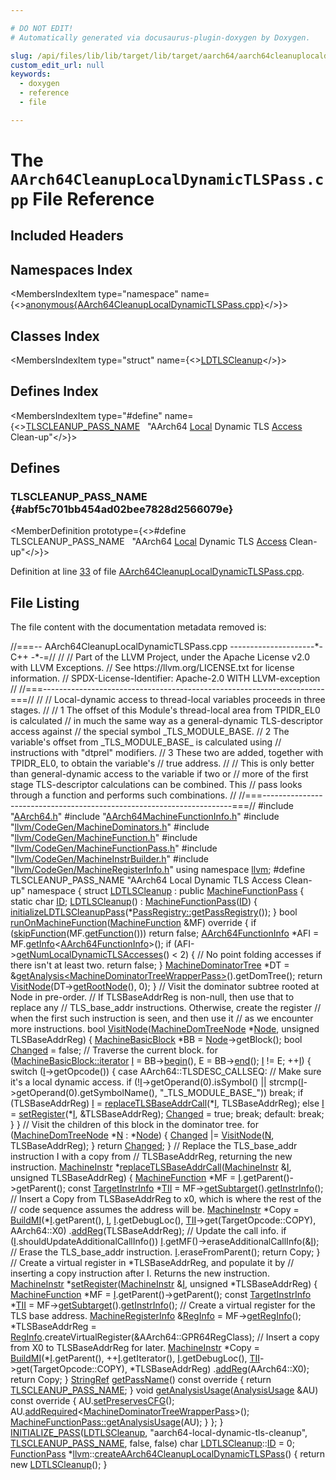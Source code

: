 ```yaml
---

# DO NOT EDIT!
# Automatically generated via docusaurus-plugin-doxygen by Doxygen.

slug: /api/files/lib/lib/target/lib/target/aarch64/aarch64cleanuplocaldynamictlspass-cpp
custom_edit_url: null
keywords:
  - doxygen
  - reference
  - file

---
```





# The `AArch64CleanupLocalDynamicTLSPass.cpp` File Reference

<DoxygenPage pluginConfig={pluginConfig}>



## Included Headers

<IncludesList>
<IncludesListItem
  filePath="AArch64.h"
  permalink="/docs/api/files/lib/lib/target/lib/target/aarch64/aarch64-h"
  isLocal="true" />
<IncludesListItem
  filePath="AArch64MachineFunctionInfo.h"
  permalink="/docs/api/files/lib/lib/target/lib/target/aarch64/aarch64machinefunctioninfo-h"
  isLocal="true" />
<IncludesListItem
  filePath="llvm/CodeGen/MachineDominators.h"
  permalink="/docs/api/files/include/include/llvm/include/llvm/codegen/machinedominators-h"
  isLocal="true" />
<IncludesListItem
  filePath="llvm/CodeGen/MachineFunction.h"
  permalink="/docs/api/files/include/include/llvm/include/llvm/codegen/machinefunction-h"
  isLocal="true" />
<IncludesListItem
  filePath="llvm/CodeGen/MachineFunctionPass.h"
  permalink="/docs/api/files/include/include/llvm/include/llvm/codegen/machinefunctionpass-h"
  isLocal="true" />
<IncludesListItem
  filePath="llvm/CodeGen/MachineInstrBuilder.h"
  permalink="/docs/api/files/include/include/llvm/include/llvm/codegen/machineinstrbuilder-h"
  isLocal="true" />
<IncludesListItem
  filePath="llvm/CodeGen/MachineRegisterInfo.h"
  permalink="/docs/api/files/include/include/llvm/include/llvm/codegen/machineregisterinfo-h"
  isLocal="true" />
</IncludesList>

## Namespaces Index

<MembersIndex>

<MembersIndexItem
  type="namespace"
  name={<><a href="/docs/api/namespaces/anonymous-aarch64cleanuplocaldynamictlspass-cpp-">anonymous&#123;AArch64CleanupLocalDynamicTLSPass.cpp&#125;</a></>}>
</MembersIndexItem>

</MembersIndex>

## Classes Index

<MembersIndex>

<MembersIndexItem
  type="struct"
  name={<><a href="/docs/api/structs/anonymous-namespace-aarch64cleanuplocaldynamictlspass-cpp-/ldtlscleanup">LDTLSCleanup</a></>}>
</MembersIndexItem>

</MembersIndex>

## Defines Index

<MembersIndex>

<MembersIndexItem
  type="#define"
  name={<><a href="#abf5c701bb454ad02bee7828d2566079e">TLSCLEANUP&#95;PASS&#95;NAME</a>&nbsp;&nbsp;&nbsp;&quot;AArch64 <a href="/docs/api/files/include/include/llvm/include/llvm/codegen/globalmergefunctions-h/#a54f7429fa5826ff9909619b76d2bf319a509820290d57f333403f490dde7316f4">Local</a> Dynamic TLS <a href="/docs/api/files/lib/lib/target/lib/target/directx/dxilresourceaccess-cpp/#adb4fa2b9065093d32736f78ea43a8c8a">Access</a> Clean-up&quot;</>}>
</MembersIndexItem>

</MembersIndex>


<SectionDefinition>

## Defines

### TLSCLEANUP&#95;PASS&#95;NAME {#abf5c701bb454ad02bee7828d2566079e}

<MemberDefinition
  prototype={<>#define TLSCLEANUP&#95;PASS&#95;NAME&nbsp;&nbsp;&nbsp;&quot;AArch64 <a href="/docs/api/files/include/include/llvm/include/llvm/codegen/globalmergefunctions-h/#a54f7429fa5826ff9909619b76d2bf319a509820290d57f333403f490dde7316f4">Local</a> Dynamic TLS <a href="/docs/api/files/lib/lib/target/lib/target/directx/dxilresourceaccess-cpp/#adb4fa2b9065093d32736f78ea43a8c8a">Access</a> Clean-up&quot;</>}>

Definition at line <a href="#l00033">33</a> of file <a href="/docs/api/files/lib/lib/target/lib/target/aarch64/aarch64cleanuplocaldynamictlspass-cpp">AArch64CleanupLocalDynamicTLSPass.cpp</a>.
</MemberDefinition>

</SectionDefinition>

## File Listing

The file content with the documentation metadata removed is:

<ProgramListing>

<Link id="l00001" /><CodeLine lineNumber="1"><Highlight kind="comment">//===-- AArch64CleanupLocalDynamicTLSPass.cpp ---------------------&#42;- C++ -&#42;-=//</Highlight><Highlight kind="normal"></Highlight></CodeLine>
<Link id="l00002" /><CodeLine lineNumber="2"><Highlight kind="normal"></Highlight><Highlight kind="comment">//</Highlight><Highlight kind="normal"></Highlight></CodeLine>
<Link id="l00003" /><CodeLine lineNumber="3"><Highlight kind="normal"></Highlight><Highlight kind="comment">// Part of the LLVM Project, under the Apache License v2.0 with LLVM Exceptions.</Highlight><Highlight kind="normal"></Highlight></CodeLine>
<Link id="l00004" /><CodeLine lineNumber="4"><Highlight kind="normal"></Highlight><Highlight kind="comment">// See https://llvm.org/LICENSE.txt for license information.</Highlight><Highlight kind="normal"></Highlight></CodeLine>
<Link id="l00005" /><CodeLine lineNumber="5"><Highlight kind="normal"></Highlight><Highlight kind="comment">// SPDX-License-Identifier: Apache-2.0 WITH LLVM-exception</Highlight><Highlight kind="normal"></Highlight></CodeLine>
<Link id="l00006" /><CodeLine lineNumber="6"><Highlight kind="normal"></Highlight><Highlight kind="comment">//</Highlight><Highlight kind="normal"></Highlight></CodeLine>
<Link id="l00007" /><CodeLine lineNumber="7"><Highlight kind="normal"></Highlight><Highlight kind="comment">//===----------------------------------------------------------------------===//</Highlight><Highlight kind="normal"></Highlight></CodeLine>
<Link id="l00008" /><CodeLine lineNumber="8"><Highlight kind="normal"></Highlight><Highlight kind="comment">//</Highlight><Highlight kind="normal"></Highlight></CodeLine>
<Link id="l00009" /><CodeLine lineNumber="9"><Highlight kind="normal"></Highlight><Highlight kind="comment">// Local-dynamic access to thread-local variables proceeds in three stages.</Highlight><Highlight kind="normal"></Highlight></CodeLine>
<Link id="l00010" /><CodeLine lineNumber="10"><Highlight kind="normal"></Highlight><Highlight kind="comment">//</Highlight><Highlight kind="normal"></Highlight></CodeLine>
<Link id="l00011" /><CodeLine lineNumber="11"><Highlight kind="normal"></Highlight><Highlight kind="comment">// 1 The offset of this Module&#39;s thread-local area from TPIDR&#95;EL0 is calculated</Highlight><Highlight kind="normal"></Highlight></CodeLine>
<Link id="l00012" /><CodeLine lineNumber="12"><Highlight kind="normal"></Highlight><Highlight kind="comment">//    in much the same way as a general-dynamic TLS-descriptor access against</Highlight><Highlight kind="normal"></Highlight></CodeLine>
<Link id="l00013" /><CodeLine lineNumber="13"><Highlight kind="normal"></Highlight><Highlight kind="comment">//    the special symbol &#95;TLS&#95;MODULE&#95;BASE.</Highlight><Highlight kind="normal"></Highlight></CodeLine>
<Link id="l00014" /><CodeLine lineNumber="14"><Highlight kind="normal"></Highlight><Highlight kind="comment">// 2 The variable&#39;s offset from &#95;TLS&#95;MODULE&#95;BASE&#95; is calculated using</Highlight><Highlight kind="normal"></Highlight></CodeLine>
<Link id="l00015" /><CodeLine lineNumber="15"><Highlight kind="normal"></Highlight><Highlight kind="comment">//    instructions with &quot;dtprel&quot; modifiers.</Highlight><Highlight kind="normal"></Highlight></CodeLine>
<Link id="l00016" /><CodeLine lineNumber="16"><Highlight kind="normal"></Highlight><Highlight kind="comment">// 3 These two are added, together with TPIDR&#95;EL0, to obtain the variable&#39;s</Highlight><Highlight kind="normal"></Highlight></CodeLine>
<Link id="l00017" /><CodeLine lineNumber="17"><Highlight kind="normal"></Highlight><Highlight kind="comment">//    true address.</Highlight><Highlight kind="normal"></Highlight></CodeLine>
<Link id="l00018" /><CodeLine lineNumber="18"><Highlight kind="normal"></Highlight><Highlight kind="comment">//</Highlight><Highlight kind="normal"></Highlight></CodeLine>
<Link id="l00019" /><CodeLine lineNumber="19"><Highlight kind="normal"></Highlight><Highlight kind="comment">// This is only better than general-dynamic access to the variable if two or</Highlight><Highlight kind="normal"></Highlight></CodeLine>
<Link id="l00020" /><CodeLine lineNumber="20"><Highlight kind="normal"></Highlight><Highlight kind="comment">// more of the first stage TLS-descriptor calculations can be combined. This</Highlight><Highlight kind="normal"></Highlight></CodeLine>
<Link id="l00021" /><CodeLine lineNumber="21"><Highlight kind="normal"></Highlight><Highlight kind="comment">// pass looks through a function and performs such combinations.</Highlight><Highlight kind="normal"></Highlight></CodeLine>
<Link id="l00022" /><CodeLine lineNumber="22"><Highlight kind="normal"></Highlight><Highlight kind="comment">//</Highlight><Highlight kind="normal"></Highlight></CodeLine>
<Link id="l00023" /><CodeLine lineNumber="23"><Highlight kind="normal"></Highlight><Highlight kind="comment">//===----------------------------------------------------------------------===//</Highlight><Highlight kind="normal"></Highlight></CodeLine>
<Link id="l00024" /><CodeLine lineNumber="24"><Highlight kind="normal"></Highlight><Highlight kind="preprocessor">#include &quot;<a href="/docs/api/files/lib/lib/target/lib/target/aarch64/aarch64-h">AArch64.h</a>&quot;</Highlight><Highlight kind="normal"></Highlight></CodeLine>
<Link id="l00025" /><CodeLine lineNumber="25"><Highlight kind="normal"></Highlight><Highlight kind="preprocessor">#include &quot;<a href="/docs/api/files/lib/lib/target/lib/target/aarch64/aarch64machinefunctioninfo-h">AArch64MachineFunctionInfo.h</a>&quot;</Highlight><Highlight kind="normal"></Highlight></CodeLine>
<Link id="l00026" /><CodeLine lineNumber="26"><Highlight kind="normal"></Highlight><Highlight kind="preprocessor">#include &quot;<a href="/docs/api/files/include/include/llvm/include/llvm/codegen/machinedominators-h">llvm/CodeGen/MachineDominators.h</a>&quot;</Highlight><Highlight kind="normal"></Highlight></CodeLine>
<Link id="l00027" /><CodeLine lineNumber="27"><Highlight kind="normal"></Highlight><Highlight kind="preprocessor">#include &quot;<a href="/docs/api/files/include/include/llvm/include/llvm/codegen/machinefunction-h">llvm/CodeGen/MachineFunction.h</a>&quot;</Highlight><Highlight kind="normal"></Highlight></CodeLine>
<Link id="l00028" /><CodeLine lineNumber="28"><Highlight kind="normal"></Highlight><Highlight kind="preprocessor">#include &quot;<a href="/docs/api/files/include/include/llvm/include/llvm/codegen/machinefunctionpass-h">llvm/CodeGen/MachineFunctionPass.h</a>&quot;</Highlight><Highlight kind="normal"></Highlight></CodeLine>
<Link id="l00029" /><CodeLine lineNumber="29"><Highlight kind="normal"></Highlight><Highlight kind="preprocessor">#include &quot;<a href="/docs/api/files/include/include/llvm/include/llvm/codegen/machineinstrbuilder-h">llvm/CodeGen/MachineInstrBuilder.h</a>&quot;</Highlight><Highlight kind="normal"></Highlight></CodeLine>
<Link id="l00030" /><CodeLine lineNumber="30"><Highlight kind="normal"></Highlight><Highlight kind="preprocessor">#include &quot;<a href="/docs/api/files/include/include/llvm/include/llvm/codegen/machineregisterinfo-h">llvm/CodeGen/MachineRegisterInfo.h</a>&quot;</Highlight><Highlight kind="normal"></Highlight></CodeLine>
<Link id="l00031" /><CodeLine lineNumber="31"><Highlight kind="normal"></Highlight><Highlight kind="keyword">using namespace </Highlight><Highlight kind="normal"><a href="/docs/api/namespaces/llvm">llvm</a>;</Highlight></CodeLine>
<Link id="l00032" /><CodeLine lineNumber="32"><Highlight kind="normal"></Highlight></CodeLine>
<Link id="l00033" /><CodeLine lineNumber="33" lineLink="#abf5c701bb454ad02bee7828d2566079e"><Highlight kind="normal"></Highlight><Highlight kind="preprocessor">#define TLSCLEANUP&#95;PASS&#95;NAME &quot;AArch64 Local Dynamic TLS Access Clean-up&quot;</Highlight><Highlight kind="normal"></Highlight></CodeLine>
<Link id="l00034" /><CodeLine lineNumber="34"><Highlight kind="normal"></Highlight></CodeLine>
<Link id="l00035" /><CodeLine lineNumber="35" lineLink="/docs/api/namespaces/anonymous-aarch64cleanuplocaldynamictlspass-cpp-"><Highlight kind="normal"></Highlight><Highlight kind="keyword">namespace </Highlight><Highlight kind="normal">&#123;</Highlight></CodeLine>
<Link id="l00036" /><CodeLine lineNumber="36" lineLink="/docs/api/structs/anonymous-namespace-aarch64cleanuplocaldynamictlspass-cpp-/ldtlscleanup"><Highlight kind="normal"></Highlight><Highlight kind="keyword">struct </Highlight><Highlight kind="normal"><a href="/docs/api/structs/anonymous-namespace-aarch64cleanuplocaldynamictlspass-cpp-/ldtlscleanup/#a17344fd5260d73805496ae43b221db29">LDTLSCleanup</a> : </Highlight><Highlight kind="keyword">public</Highlight><Highlight kind="normal"> <a href="/docs/api/classes/llvm/machinefunctionpass/#a29c81d2386f4a727c6d33413807530c8">MachineFunctionPass</a> &#123;</Highlight></CodeLine>
<Link id="l00037" /><CodeLine lineNumber="37" lineLink="/docs/api/structs/anonymous-namespace-aarch64cleanuplocaldynamictlspass-cpp-/ldtlscleanup/#af955e6226ead1928b0d0b7c9ea376a76"><Highlight kind="normal">  </Highlight><Highlight kind="keyword">static</Highlight><Highlight kind="normal"> </Highlight><Highlight kind="keywordtype">char</Highlight><Highlight kind="normal"> <a href="/docs/api/structs/anonymous-namespace-aarch64cleanuplocaldynamictlspass-cpp-/ldtlscleanup/#af955e6226ead1928b0d0b7c9ea376a76">ID</a>;</Highlight></CodeLine>
<Link id="l00038" /><CodeLine lineNumber="38" lineLink="/docs/api/structs/anonymous-namespace-aarch64cleanuplocaldynamictlspass-cpp-/ldtlscleanup/#a17344fd5260d73805496ae43b221db29"><Highlight kind="normal">  <a href="/docs/api/structs/anonymous-namespace-aarch64cleanuplocaldynamictlspass-cpp-/ldtlscleanup/#a17344fd5260d73805496ae43b221db29">LDTLSCleanup</a>() : <a href="/docs/api/classes/llvm/machinefunctionpass/#a29c81d2386f4a727c6d33413807530c8">MachineFunctionPass</a>(<a href="/docs/api/structs/anonymous-namespace-aarch64cleanuplocaldynamictlspass-cpp-/ldtlscleanup/#af955e6226ead1928b0d0b7c9ea376a76">ID</a>) &#123;</Highlight></CodeLine>
<Link id="l00039" /><CodeLine lineNumber="39"><Highlight kind="normal">    <a href="/docs/api/namespaces/llvm/#a05b594b58a0bc7a400c45b32ab11d1bf">initializeLDTLSCleanupPass</a>(&#42;<a href="/docs/api/classes/llvm/passregistry/#a05a729900b76c89e808c6c3094921b2f">PassRegistry::getPassRegistry</a>());</Highlight></CodeLine>
<Link id="l00040" /><CodeLine lineNumber="40"><Highlight kind="normal">  &#125;</Highlight></CodeLine>
<Link id="l00041" /><CodeLine lineNumber="41"><Highlight kind="normal"></Highlight></CodeLine>
<Link id="l00042" /><CodeLine lineNumber="42" lineLink="/docs/api/structs/anonymous-namespace-aarch64cleanuplocaldynamictlspass-cpp-/ldtlscleanup/#ab7fe307733ec8e501f180b78fe879980"><Highlight kind="normal">  </Highlight><Highlight kind="keywordtype">bool</Highlight><Highlight kind="normal"> <a href="/docs/api/structs/anonymous-namespace-aarch64cleanuplocaldynamictlspass-cpp-/ldtlscleanup/#ab7fe307733ec8e501f180b78fe879980">runOnMachineFunction</a>(<a href="/docs/api/classes/llvm/machinefunction">MachineFunction</a> &amp;MF)</Highlight><Highlight kind="keyword"> override </Highlight><Highlight kind="normal">&#123;</Highlight></CodeLine>
<Link id="l00043" /><CodeLine lineNumber="43"><Highlight kind="normal">    </Highlight><Highlight kind="keywordflow">if</Highlight><Highlight kind="normal"> (<a href="/docs/api/classes/llvm/functionpass/#af9f5f511d75e16f09a5520cb9444cfa8">skipFunction</a>(MF.<a href="/docs/api/classes/llvm/machinefunction/#a977ddce262de45c645be23d951066351">getFunction</a>()))</Highlight></CodeLine>
<Link id="l00044" /><CodeLine lineNumber="44"><Highlight kind="normal">      </Highlight><Highlight kind="keywordflow">return</Highlight><Highlight kind="normal"> </Highlight><Highlight kind="keyword">false</Highlight><Highlight kind="normal">;</Highlight></CodeLine>
<Link id="l00045" /><CodeLine lineNumber="45"><Highlight kind="normal"></Highlight></CodeLine>
<Link id="l00046" /><CodeLine lineNumber="46"><Highlight kind="normal">    <a href="/docs/api/classes/llvm/aarch64functioninfo">AArch64FunctionInfo</a> &#42;AFI = MF.<a href="/docs/api/classes/llvm/machinefunction/#ab7feae1932b436c8630e247166ec42b7">getInfo</a>&lt;<a href="/docs/api/classes/llvm/aarch64functioninfo">AArch64FunctionInfo</a>&gt;();</Highlight></CodeLine>
<Link id="l00047" /><CodeLine lineNumber="47"><Highlight kind="normal">    </Highlight><Highlight kind="keywordflow">if</Highlight><Highlight kind="normal"> (AFI-&gt;<a href="/docs/api/classes/llvm/aarch64functioninfo/#ab8613af92f6f5d07720aa5c10c7ecbed">getNumLocalDynamicTLSAccesses</a>() &lt; 2) &#123;</Highlight></CodeLine>
<Link id="l00048" /><CodeLine lineNumber="48"><Highlight kind="normal">      </Highlight><Highlight kind="comment">// No point folding accesses if there isn&#39;t at least two.</Highlight><Highlight kind="normal"></Highlight></CodeLine>
<Link id="l00049" /><CodeLine lineNumber="49"><Highlight kind="normal">      </Highlight><Highlight kind="keywordflow">return</Highlight><Highlight kind="normal"> </Highlight><Highlight kind="keyword">false</Highlight><Highlight kind="normal">;</Highlight></CodeLine>
<Link id="l00050" /><CodeLine lineNumber="50"><Highlight kind="normal">    &#125;</Highlight></CodeLine>
<Link id="l00051" /><CodeLine lineNumber="51"><Highlight kind="normal"></Highlight></CodeLine>
<Link id="l00052" /><CodeLine lineNumber="52"><Highlight kind="normal">    <a href="/docs/api/classes/llvm/machinedominatortree">MachineDominatorTree</a> &#42;DT =</Highlight></CodeLine>
<Link id="l00053" /><CodeLine lineNumber="53"><Highlight kind="normal">        &amp;<a href="/docs/api/classes/llvm/pass/#a4863e5e463fb79955269fbf7fbf52b80">getAnalysis&lt;MachineDominatorTreeWrapperPass&gt;</a>().getDomTree();</Highlight></CodeLine>
<Link id="l00054" /><CodeLine lineNumber="54"><Highlight kind="normal">    </Highlight><Highlight kind="keywordflow">return</Highlight><Highlight kind="normal"> <a href="/docs/api/structs/anonymous-namespace-aarch64cleanuplocaldynamictlspass-cpp-/ldtlscleanup/#a047e1c70e1f34092b00f1c8b2d969778">VisitNode</a>(DT-&gt;<a href="/docs/api/classes/llvm/dominatortreebase/#a1dfeebf79b630b7c859bdbfd58a09c03">getRootNode</a>(), 0);</Highlight></CodeLine>
<Link id="l00055" /><CodeLine lineNumber="55"><Highlight kind="normal">  &#125;</Highlight></CodeLine>
<Link id="l00056" /><CodeLine lineNumber="56"><Highlight kind="normal"></Highlight></CodeLine>
<Link id="l00057" /><CodeLine lineNumber="57"><Highlight kind="normal">  </Highlight><Highlight kind="comment">// Visit the dominator subtree rooted at Node in pre-order.</Highlight><Highlight kind="normal"></Highlight></CodeLine>
<Link id="l00058" /><CodeLine lineNumber="58"><Highlight kind="normal">  </Highlight><Highlight kind="comment">// If TLSBaseAddrReg is non-null, then use that to replace any</Highlight><Highlight kind="normal"></Highlight></CodeLine>
<Link id="l00059" /><CodeLine lineNumber="59"><Highlight kind="normal">  </Highlight><Highlight kind="comment">// TLS&#95;base&#95;addr instructions. Otherwise, create the register</Highlight><Highlight kind="normal"></Highlight></CodeLine>
<Link id="l00060" /><CodeLine lineNumber="60"><Highlight kind="normal">  </Highlight><Highlight kind="comment">// when the first such instruction is seen, and then use it</Highlight><Highlight kind="normal"></Highlight></CodeLine>
<Link id="l00061" /><CodeLine lineNumber="61"><Highlight kind="normal">  </Highlight><Highlight kind="comment">// as we encounter more instructions.</Highlight><Highlight kind="normal"></Highlight></CodeLine>
<Link id="l00062" /><CodeLine lineNumber="62" lineLink="/docs/api/structs/anonymous-namespace-aarch64cleanuplocaldynamictlspass-cpp-/ldtlscleanup/#a047e1c70e1f34092b00f1c8b2d969778"><Highlight kind="normal">  </Highlight><Highlight kind="keywordtype">bool</Highlight><Highlight kind="normal"> <a href="/docs/api/structs/anonymous-namespace-aarch64cleanuplocaldynamictlspass-cpp-/ldtlscleanup/#a047e1c70e1f34092b00f1c8b2d969778">VisitNode</a>(<a href="/docs/api/namespaces/llvm/#a94b65b831ad8756f7d3a029a1e599f75">MachineDomTreeNode</a> &#42;<a href="/docs/api/classes/node">Node</a>, </Highlight><Highlight kind="keywordtype">unsigned</Highlight><Highlight kind="normal"> TLSBaseAddrReg) &#123;</Highlight></CodeLine>
<Link id="l00063" /><CodeLine lineNumber="63"><Highlight kind="normal">    <a href="/docs/api/classes/llvm/machinebasicblock">MachineBasicBlock</a> &#42;BB = <a href="/docs/api/classes/node">Node</a>-&gt;getBlock();</Highlight></CodeLine>
<Link id="l00064" /><CodeLine lineNumber="64"><Highlight kind="normal">    </Highlight><Highlight kind="keywordtype">bool</Highlight><Highlight kind="normal"> <a href="/docs/api/groups/arcopt/#gaa57b1a4e6a1c79233913139635169cf1">Changed</a> = </Highlight><Highlight kind="keyword">false</Highlight><Highlight kind="normal">;</Highlight></CodeLine>
<Link id="l00065" /><CodeLine lineNumber="65"><Highlight kind="normal"></Highlight></CodeLine>
<Link id="l00066" /><CodeLine lineNumber="66"><Highlight kind="normal">    </Highlight><Highlight kind="comment">// Traverse the current block.</Highlight><Highlight kind="normal"></Highlight></CodeLine>
<Link id="l00067" /><CodeLine lineNumber="67"><Highlight kind="normal">    </Highlight><Highlight kind="keywordflow">for</Highlight><Highlight kind="normal"> (<a href="/docs/api/classes/llvm/machinebasicblock/#ae34c996b58df9b9ce6695a0c8b70c533">MachineBasicBlock::iterator</a> <a href="/docs/api/files/lib/lib/support/md5-cpp/#ac0eafdc9ee161b71e7af98af736952fd">I</a> = BB-&gt;<a href="/docs/api/classes/llvm/machinebasicblock/#ab2d91e7bec944efcbc39d8e30644f111">begin</a>(), E = BB-&gt;<a href="/docs/api/classes/llvm/machinebasicblock/#acbc921830578e2741be6549db716c0ce">end</a>(); <a href="/docs/api/files/lib/lib/support/md5-cpp/#ac0eafdc9ee161b71e7af98af736952fd">I</a> != E;</Highlight></CodeLine>
<Link id="l00068" /><CodeLine lineNumber="68"><Highlight kind="normal">         ++<a href="/docs/api/files/lib/lib/support/md5-cpp/#ac0eafdc9ee161b71e7af98af736952fd">I</a>) &#123;</Highlight></CodeLine>
<Link id="l00069" /><CodeLine lineNumber="69"><Highlight kind="normal">      </Highlight><Highlight kind="keywordflow">switch</Highlight><Highlight kind="normal"> (<a href="/docs/api/files/lib/lib/support/md5-cpp/#ac0eafdc9ee161b71e7af98af736952fd">I</a>-&gt;getOpcode()) &#123;</Highlight></CodeLine>
<Link id="l00070" /><CodeLine lineNumber="70"><Highlight kind="normal">      </Highlight><Highlight kind="keywordflow">case</Highlight><Highlight kind="normal"> AArch64::TLSDESC&#95;CALLSEQ:</Highlight></CodeLine>
<Link id="l00071" /><CodeLine lineNumber="71"><Highlight kind="normal">        </Highlight><Highlight kind="comment">// Make sure it&#39;s a local dynamic access.</Highlight><Highlight kind="normal"></Highlight></CodeLine>
<Link id="l00072" /><CodeLine lineNumber="72"><Highlight kind="normal">        </Highlight><Highlight kind="keywordflow">if</Highlight><Highlight kind="normal"> (!<a href="/docs/api/files/lib/lib/support/md5-cpp/#ac0eafdc9ee161b71e7af98af736952fd">I</a>-&gt;getOperand(0).isSymbol() ||</Highlight></CodeLine>
<Link id="l00073" /><CodeLine lineNumber="73"><Highlight kind="normal">            strcmp(<a href="/docs/api/files/lib/lib/support/md5-cpp/#ac0eafdc9ee161b71e7af98af736952fd">I</a>-&gt;getOperand(0).getSymbolName(), </Highlight><Highlight kind="stringliteral">&quot;&#95;TLS&#95;MODULE&#95;BASE&#95;&quot;</Highlight><Highlight kind="normal">))</Highlight></CodeLine>
<Link id="l00074" /><CodeLine lineNumber="74"><Highlight kind="normal">          </Highlight><Highlight kind="keywordflow">break</Highlight><Highlight kind="normal">;</Highlight></CodeLine>
<Link id="l00075" /><CodeLine lineNumber="75"><Highlight kind="normal"></Highlight></CodeLine>
<Link id="l00076" /><CodeLine lineNumber="76"><Highlight kind="normal">        </Highlight><Highlight kind="keywordflow">if</Highlight><Highlight kind="normal"> (TLSBaseAddrReg)</Highlight></CodeLine>
<Link id="l00077" /><CodeLine lineNumber="77"><Highlight kind="normal">          <a href="/docs/api/files/lib/lib/support/md5-cpp/#ac0eafdc9ee161b71e7af98af736952fd">I</a> = <a href="/docs/api/structs/anonymous-namespace-aarch64cleanuplocaldynamictlspass-cpp-/ldtlscleanup/#aa83e2f2005213b888f0f3aa096ad086e">replaceTLSBaseAddrCall</a>(&#42;<a href="/docs/api/files/lib/lib/support/md5-cpp/#ac0eafdc9ee161b71e7af98af736952fd">I</a>, TLSBaseAddrReg);</Highlight></CodeLine>
<Link id="l00078" /><CodeLine lineNumber="78"><Highlight kind="normal">        </Highlight><Highlight kind="keywordflow">else</Highlight><Highlight kind="normal"></Highlight></CodeLine>
<Link id="l00079" /><CodeLine lineNumber="79"><Highlight kind="normal">          <a href="/docs/api/files/lib/lib/support/md5-cpp/#ac0eafdc9ee161b71e7af98af736952fd">I</a> = <a href="/docs/api/structs/anonymous-namespace-aarch64cleanuplocaldynamictlspass-cpp-/ldtlscleanup/#ae3b597ed71cdeef406aed84ce2e04f52">setRegister</a>(&#42;<a href="/docs/api/files/lib/lib/support/md5-cpp/#ac0eafdc9ee161b71e7af98af736952fd">I</a>, &amp;TLSBaseAddrReg);</Highlight></CodeLine>
<Link id="l00080" /><CodeLine lineNumber="80"><Highlight kind="normal">        <a href="/docs/api/groups/arcopt/#gaa57b1a4e6a1c79233913139635169cf1">Changed</a> = </Highlight><Highlight kind="keyword">true</Highlight><Highlight kind="normal">;</Highlight></CodeLine>
<Link id="l00081" /><CodeLine lineNumber="81"><Highlight kind="normal">        </Highlight><Highlight kind="keywordflow">break</Highlight><Highlight kind="normal">;</Highlight></CodeLine>
<Link id="l00082" /><CodeLine lineNumber="82"><Highlight kind="normal">      </Highlight><Highlight kind="keywordflow">default</Highlight><Highlight kind="normal">:</Highlight></CodeLine>
<Link id="l00083" /><CodeLine lineNumber="83"><Highlight kind="normal">        </Highlight><Highlight kind="keywordflow">break</Highlight><Highlight kind="normal">;</Highlight></CodeLine>
<Link id="l00084" /><CodeLine lineNumber="84"><Highlight kind="normal">      &#125;</Highlight></CodeLine>
<Link id="l00085" /><CodeLine lineNumber="85"><Highlight kind="normal">    &#125;</Highlight></CodeLine>
<Link id="l00086" /><CodeLine lineNumber="86"><Highlight kind="normal"></Highlight></CodeLine>
<Link id="l00087" /><CodeLine lineNumber="87"><Highlight kind="normal">    </Highlight><Highlight kind="comment">// Visit the children of this block in the dominator tree.</Highlight><Highlight kind="normal"></Highlight></CodeLine>
<Link id="l00088" /><CodeLine lineNumber="88"><Highlight kind="normal">    </Highlight><Highlight kind="keywordflow">for</Highlight><Highlight kind="normal"> (<a href="/docs/api/namespaces/llvm/#a94b65b831ad8756f7d3a029a1e599f75">MachineDomTreeNode</a> &#42;<a href="/docs/api/files/lib/lib/support/regcomp-c/#a0240ac851181b84ac374872dc5434ee4">N</a> : &#42;<a href="/docs/api/classes/node">Node</a>) &#123;</Highlight></CodeLine>
<Link id="l00089" /><CodeLine lineNumber="89"><Highlight kind="normal">      <a href="/docs/api/groups/arcopt/#gaa57b1a4e6a1c79233913139635169cf1">Changed</a> |= <a href="/docs/api/structs/anonymous-namespace-aarch64cleanuplocaldynamictlspass-cpp-/ldtlscleanup/#a047e1c70e1f34092b00f1c8b2d969778">VisitNode</a>(<a href="/docs/api/files/lib/lib/support/regcomp-c/#a0240ac851181b84ac374872dc5434ee4">N</a>, TLSBaseAddrReg);</Highlight></CodeLine>
<Link id="l00090" /><CodeLine lineNumber="90"><Highlight kind="normal">    &#125;</Highlight></CodeLine>
<Link id="l00091" /><CodeLine lineNumber="91"><Highlight kind="normal"></Highlight></CodeLine>
<Link id="l00092" /><CodeLine lineNumber="92"><Highlight kind="normal">    </Highlight><Highlight kind="keywordflow">return</Highlight><Highlight kind="normal"> <a href="/docs/api/groups/arcopt/#gaa57b1a4e6a1c79233913139635169cf1">Changed</a>;</Highlight></CodeLine>
<Link id="l00093" /><CodeLine lineNumber="93"><Highlight kind="normal">  &#125;</Highlight></CodeLine>
<Link id="l00094" /><CodeLine lineNumber="94"><Highlight kind="normal"></Highlight></CodeLine>
<Link id="l00095" /><CodeLine lineNumber="95"><Highlight kind="normal">  </Highlight><Highlight kind="comment">// Replace the TLS&#95;base&#95;addr instruction I with a copy from</Highlight><Highlight kind="normal"></Highlight></CodeLine>
<Link id="l00096" /><CodeLine lineNumber="96"><Highlight kind="normal">  </Highlight><Highlight kind="comment">// TLSBaseAddrReg, returning the new instruction.</Highlight><Highlight kind="normal"></Highlight></CodeLine>
<Link id="l00097" /><CodeLine lineNumber="97" lineLink="/docs/api/structs/anonymous-namespace-aarch64cleanuplocaldynamictlspass-cpp-/ldtlscleanup/#aa83e2f2005213b888f0f3aa096ad086e"><Highlight kind="normal">  <a href="/docs/api/classes/llvm/machineinstr">MachineInstr</a> &#42;<a href="/docs/api/structs/anonymous-namespace-aarch64cleanuplocaldynamictlspass-cpp-/ldtlscleanup/#aa83e2f2005213b888f0f3aa096ad086e">replaceTLSBaseAddrCall</a>(<a href="/docs/api/classes/llvm/machineinstr">MachineInstr</a> &amp;<a href="/docs/api/files/lib/lib/support/md5-cpp/#ac0eafdc9ee161b71e7af98af736952fd">I</a>,</Highlight></CodeLine>
<Link id="l00098" /><CodeLine lineNumber="98"><Highlight kind="normal">                                       </Highlight><Highlight kind="keywordtype">unsigned</Highlight><Highlight kind="normal"> TLSBaseAddrReg) &#123;</Highlight></CodeLine>
<Link id="l00099" /><CodeLine lineNumber="99"><Highlight kind="normal">    <a href="/docs/api/classes/llvm/machinefunction">MachineFunction</a> &#42;MF = <a href="/docs/api/files/lib/lib/support/md5-cpp/#ac0eafdc9ee161b71e7af98af736952fd">I</a>.getParent()-&gt;getParent();</Highlight></CodeLine>
<Link id="l00100" /><CodeLine lineNumber="100"><Highlight kind="normal">    </Highlight><Highlight kind="keyword">const</Highlight><Highlight kind="normal"> <a href="/docs/api/classes/llvm/targetinstrinfo">TargetInstrInfo</a> &#42;<a href="/docs/api/files/lib/lib/target/lib/target/hexagon/hexagoncopytocombine-cpp/#a1d40004718218dbdf06b496766299101">TII</a> = MF-&gt;<a href="/docs/api/classes/llvm/machinefunction/#a3825368aca2bc1550d173660df4da6a6">getSubtarget</a>().<a href="/docs/api/classes/llvm/targetsubtargetinfo/#acd858ed72f11db9444617740c3622608">getInstrInfo</a>();</Highlight></CodeLine>
<Link id="l00101" /><CodeLine lineNumber="101"><Highlight kind="normal"></Highlight></CodeLine>
<Link id="l00102" /><CodeLine lineNumber="102"><Highlight kind="normal">    </Highlight><Highlight kind="comment">// Insert a Copy from TLSBaseAddrReg to x0, which is where the rest of the</Highlight><Highlight kind="normal"></Highlight></CodeLine>
<Link id="l00103" /><CodeLine lineNumber="103"><Highlight kind="normal">    </Highlight><Highlight kind="comment">// code sequence assumes the address will be.</Highlight><Highlight kind="normal"></Highlight></CodeLine>
<Link id="l00104" /><CodeLine lineNumber="104"><Highlight kind="normal">    <a href="/docs/api/classes/llvm/machineinstr">MachineInstr</a> &#42;Copy = <a href="/docs/api/namespaces/llvm/#a17e04afcf0c5efeb0eb6a9a45287b5e4">BuildMI</a>(&#42;<a href="/docs/api/files/lib/lib/support/md5-cpp/#ac0eafdc9ee161b71e7af98af736952fd">I</a>.getParent(), <a href="/docs/api/files/lib/lib/support/md5-cpp/#ac0eafdc9ee161b71e7af98af736952fd">I</a>, <a href="/docs/api/files/lib/lib/support/md5-cpp/#ac0eafdc9ee161b71e7af98af736952fd">I</a>.getDebugLoc(),</Highlight></CodeLine>
<Link id="l00105" /><CodeLine lineNumber="105"><Highlight kind="normal">                                 <a href="/docs/api/files/lib/lib/target/lib/target/hexagon/hexagoncopytocombine-cpp/#a1d40004718218dbdf06b496766299101">TII</a>-&gt;get(TargetOpcode::COPY), AArch64::X0)</Highlight></CodeLine>
<Link id="l00106" /><CodeLine lineNumber="106"><Highlight kind="normal">                             .<a href="/docs/api/classes/llvm/machineinstrbuilder/#a927857fc69e4b4f0cde307f86f180df5">addReg</a>(TLSBaseAddrReg);</Highlight></CodeLine>
<Link id="l00107" /><CodeLine lineNumber="107"><Highlight kind="normal"></Highlight></CodeLine>
<Link id="l00108" /><CodeLine lineNumber="108"><Highlight kind="normal">    </Highlight><Highlight kind="comment">// Update the call info.</Highlight><Highlight kind="normal"></Highlight></CodeLine>
<Link id="l00109" /><CodeLine lineNumber="109"><Highlight kind="normal">    </Highlight><Highlight kind="keywordflow">if</Highlight><Highlight kind="normal"> (<a href="/docs/api/files/lib/lib/support/md5-cpp/#ac0eafdc9ee161b71e7af98af736952fd">I</a>.shouldUpdateAdditionalCallInfo())</Highlight></CodeLine>
<Link id="l00110" /><CodeLine lineNumber="110"><Highlight kind="normal">      <a href="/docs/api/files/lib/lib/support/md5-cpp/#ac0eafdc9ee161b71e7af98af736952fd">I</a>.getMF()-&gt;eraseAdditionalCallInfo(&amp;<a href="/docs/api/files/lib/lib/support/md5-cpp/#ac0eafdc9ee161b71e7af98af736952fd">I</a>);</Highlight></CodeLine>
<Link id="l00111" /><CodeLine lineNumber="111"><Highlight kind="normal"></Highlight></CodeLine>
<Link id="l00112" /><CodeLine lineNumber="112"><Highlight kind="normal">    </Highlight><Highlight kind="comment">// Erase the TLS&#95;base&#95;addr instruction.</Highlight><Highlight kind="normal"></Highlight></CodeLine>
<Link id="l00113" /><CodeLine lineNumber="113"><Highlight kind="normal">    <a href="/docs/api/files/lib/lib/support/md5-cpp/#ac0eafdc9ee161b71e7af98af736952fd">I</a>.eraseFromParent();</Highlight></CodeLine>
<Link id="l00114" /><CodeLine lineNumber="114"><Highlight kind="normal"></Highlight></CodeLine>
<Link id="l00115" /><CodeLine lineNumber="115"><Highlight kind="normal">    </Highlight><Highlight kind="keywordflow">return</Highlight><Highlight kind="normal"> Copy;</Highlight></CodeLine>
<Link id="l00116" /><CodeLine lineNumber="116"><Highlight kind="normal">  &#125;</Highlight></CodeLine>
<Link id="l00117" /><CodeLine lineNumber="117"><Highlight kind="normal"></Highlight></CodeLine>
<Link id="l00118" /><CodeLine lineNumber="118"><Highlight kind="normal">  </Highlight><Highlight kind="comment">// Create a virtual register in &#42;TLSBaseAddrReg, and populate it by</Highlight><Highlight kind="normal"></Highlight></CodeLine>
<Link id="l00119" /><CodeLine lineNumber="119"><Highlight kind="normal">  </Highlight><Highlight kind="comment">// inserting a copy instruction after I. Returns the new instruction.</Highlight><Highlight kind="normal"></Highlight></CodeLine>
<Link id="l00120" /><CodeLine lineNumber="120" lineLink="/docs/api/structs/anonymous-namespace-aarch64cleanuplocaldynamictlspass-cpp-/ldtlscleanup/#ae3b597ed71cdeef406aed84ce2e04f52"><Highlight kind="normal">  <a href="/docs/api/classes/llvm/machineinstr">MachineInstr</a> &#42;<a href="/docs/api/structs/anonymous-namespace-aarch64cleanuplocaldynamictlspass-cpp-/ldtlscleanup/#ae3b597ed71cdeef406aed84ce2e04f52">setRegister</a>(<a href="/docs/api/classes/llvm/machineinstr">MachineInstr</a> &amp;<a href="/docs/api/files/lib/lib/support/md5-cpp/#ac0eafdc9ee161b71e7af98af736952fd">I</a>, </Highlight><Highlight kind="keywordtype">unsigned</Highlight><Highlight kind="normal"> &#42;TLSBaseAddrReg) &#123;</Highlight></CodeLine>
<Link id="l00121" /><CodeLine lineNumber="121"><Highlight kind="normal">    <a href="/docs/api/classes/llvm/machinefunction">MachineFunction</a> &#42;MF = <a href="/docs/api/files/lib/lib/support/md5-cpp/#ac0eafdc9ee161b71e7af98af736952fd">I</a>.getParent()-&gt;getParent();</Highlight></CodeLine>
<Link id="l00122" /><CodeLine lineNumber="122"><Highlight kind="normal">    </Highlight><Highlight kind="keyword">const</Highlight><Highlight kind="normal"> <a href="/docs/api/classes/llvm/targetinstrinfo">TargetInstrInfo</a> &#42;<a href="/docs/api/files/lib/lib/target/lib/target/hexagon/hexagoncopytocombine-cpp/#a1d40004718218dbdf06b496766299101">TII</a> = MF-&gt;<a href="/docs/api/classes/llvm/machinefunction/#a3825368aca2bc1550d173660df4da6a6">getSubtarget</a>().<a href="/docs/api/classes/llvm/targetsubtargetinfo/#acd858ed72f11db9444617740c3622608">getInstrInfo</a>();</Highlight></CodeLine>
<Link id="l00123" /><CodeLine lineNumber="123"><Highlight kind="normal"></Highlight></CodeLine>
<Link id="l00124" /><CodeLine lineNumber="124"><Highlight kind="normal">    </Highlight><Highlight kind="comment">// Create a virtual register for the TLS base address.</Highlight><Highlight kind="normal"></Highlight></CodeLine>
<Link id="l00125" /><CodeLine lineNumber="125"><Highlight kind="normal">    <a href="/docs/api/classes/llvm/machineregisterinfo">MachineRegisterInfo</a> &amp;<a href="/docs/api/structs/reginfo">RegInfo</a> = MF-&gt;<a href="/docs/api/classes/llvm/machinefunction/#a810234b6b3d223b7c74a4253fcc5ea5e">getRegInfo</a>();</Highlight></CodeLine>
<Link id="l00126" /><CodeLine lineNumber="126"><Highlight kind="normal">    &#42;TLSBaseAddrReg = <a href="/docs/api/structs/reginfo">RegInfo</a>.createVirtualRegister(&amp;AArch64::GPR64RegClass);</Highlight></CodeLine>
<Link id="l00127" /><CodeLine lineNumber="127"><Highlight kind="normal"></Highlight></CodeLine>
<Link id="l00128" /><CodeLine lineNumber="128"><Highlight kind="normal">    </Highlight><Highlight kind="comment">// Insert a copy from X0 to TLSBaseAddrReg for later.</Highlight><Highlight kind="normal"></Highlight></CodeLine>
<Link id="l00129" /><CodeLine lineNumber="129"><Highlight kind="normal">    <a href="/docs/api/classes/llvm/machineinstr">MachineInstr</a> &#42;Copy =</Highlight></CodeLine>
<Link id="l00130" /><CodeLine lineNumber="130"><Highlight kind="normal">        <a href="/docs/api/namespaces/llvm/#a17e04afcf0c5efeb0eb6a9a45287b5e4">BuildMI</a>(&#42;<a href="/docs/api/files/lib/lib/support/md5-cpp/#ac0eafdc9ee161b71e7af98af736952fd">I</a>.getParent(), ++<a href="/docs/api/files/lib/lib/support/md5-cpp/#ac0eafdc9ee161b71e7af98af736952fd">I</a>.getIterator(), <a href="/docs/api/files/lib/lib/support/md5-cpp/#ac0eafdc9ee161b71e7af98af736952fd">I</a>.getDebugLoc(),</Highlight></CodeLine>
<Link id="l00131" /><CodeLine lineNumber="131"><Highlight kind="normal">                <a href="/docs/api/files/lib/lib/target/lib/target/hexagon/hexagoncopytocombine-cpp/#a1d40004718218dbdf06b496766299101">TII</a>-&gt;get(TargetOpcode::COPY), &#42;TLSBaseAddrReg)</Highlight></CodeLine>
<Link id="l00132" /><CodeLine lineNumber="132"><Highlight kind="normal">            .<a href="/docs/api/classes/llvm/machineinstrbuilder/#a927857fc69e4b4f0cde307f86f180df5">addReg</a>(AArch64::X0);</Highlight></CodeLine>
<Link id="l00133" /><CodeLine lineNumber="133"><Highlight kind="normal"></Highlight></CodeLine>
<Link id="l00134" /><CodeLine lineNumber="134"><Highlight kind="normal">    </Highlight><Highlight kind="keywordflow">return</Highlight><Highlight kind="normal"> Copy;</Highlight></CodeLine>
<Link id="l00135" /><CodeLine lineNumber="135"><Highlight kind="normal">  &#125;</Highlight></CodeLine>
<Link id="l00136" /><CodeLine lineNumber="136"><Highlight kind="normal"></Highlight></CodeLine>
<Link id="l00137" /><CodeLine lineNumber="137" lineLink="/docs/api/structs/anonymous-namespace-aarch64cleanuplocaldynamictlspass-cpp-/ldtlscleanup/#a82ea8b609ee1fb79c40fef7cb1017455"><Highlight kind="normal">  <a href="/docs/api/classes/llvm/stringref">StringRef</a> <a href="/docs/api/structs/anonymous-namespace-aarch64cleanuplocaldynamictlspass-cpp-/ldtlscleanup/#a82ea8b609ee1fb79c40fef7cb1017455">getPassName</a>()</Highlight><Highlight kind="keyword"> const override </Highlight><Highlight kind="normal">&#123; </Highlight><Highlight kind="keywordflow">return</Highlight><Highlight kind="normal"> <a href="#abf5c701bb454ad02bee7828d2566079e">TLSCLEANUP&#95;PASS&#95;NAME</a>; &#125;</Highlight></CodeLine>
<Link id="l00138" /><CodeLine lineNumber="138"><Highlight kind="normal"></Highlight></CodeLine>
<Link id="l00139" /><CodeLine lineNumber="139" lineLink="/docs/api/structs/anonymous-namespace-aarch64cleanuplocaldynamictlspass-cpp-/ldtlscleanup/#a1c8bf8f7dabac34ad685f706dcdf4d68"><Highlight kind="normal">  </Highlight><Highlight kind="keywordtype">void</Highlight><Highlight kind="normal"> <a href="/docs/api/structs/anonymous-namespace-aarch64cleanuplocaldynamictlspass-cpp-/ldtlscleanup/#a1c8bf8f7dabac34ad685f706dcdf4d68">getAnalysisUsage</a>(<a href="/docs/api/classes/llvm/analysisusage">AnalysisUsage</a> &amp;AU)</Highlight><Highlight kind="keyword"> const override </Highlight><Highlight kind="normal">&#123;</Highlight></CodeLine>
<Link id="l00140" /><CodeLine lineNumber="140"><Highlight kind="normal">    AU.<a href="/docs/api/classes/llvm/analysisusage/#af11a6ebf7ab3c388234cb6d5378439a3">setPreservesCFG</a>();</Highlight></CodeLine>
<Link id="l00141" /><CodeLine lineNumber="141"><Highlight kind="normal">    AU.<a href="/docs/api/classes/llvm/analysisusage/#ae0adcccca08fb686c9ce00f9397b660c">addRequired</a>&lt;<a href="/docs/api/classes/llvm/machinedominatortreewrapperpass">MachineDominatorTreeWrapperPass</a>&gt;();</Highlight></CodeLine>
<Link id="l00142" /><CodeLine lineNumber="142"><Highlight kind="normal">    <a href="/docs/api/classes/llvm/machinefunctionpass/#a864fd57b4304ef933b3281d0ef85a88e">MachineFunctionPass::getAnalysisUsage</a>(AU);</Highlight></CodeLine>
<Link id="l00143" /><CodeLine lineNumber="143"><Highlight kind="normal">  &#125;</Highlight></CodeLine>
<Link id="l00144" /><CodeLine lineNumber="144"><Highlight kind="normal">&#125;;</Highlight></CodeLine>
<Link id="l00145" /><CodeLine lineNumber="145"><Highlight kind="normal">&#125;</Highlight></CodeLine>
<Link id="l00146" /><CodeLine lineNumber="146"><Highlight kind="normal"></Highlight></CodeLine>
<Link id="l00147" /><CodeLine lineNumber="147"><Highlight kind="normal"><a href="/docs/api/files/include/include/llvm/passsupport-h/#af807c9595d50b45c0008924c4679c85c">INITIALIZE&#95;PASS</a>(<a href="/docs/api/structs/anonymous-namespace-aarch64cleanuplocaldynamictlspass-cpp-/ldtlscleanup/#a17344fd5260d73805496ae43b221db29">LDTLSCleanup</a>, </Highlight><Highlight kind="stringliteral">&quot;aarch64-local-dynamic-tls-cleanup&quot;</Highlight><Highlight kind="normal">,</Highlight></CodeLine>
<Link id="l00148" /><CodeLine lineNumber="148"><Highlight kind="normal">                <a href="#abf5c701bb454ad02bee7828d2566079e">TLSCLEANUP&#95;PASS&#95;NAME</a>, </Highlight><Highlight kind="keyword">false</Highlight><Highlight kind="normal">, </Highlight><Highlight kind="keyword">false</Highlight><Highlight kind="normal">)</Highlight></CodeLine>
<Link id="l00149" /><CodeLine lineNumber="149"><Highlight kind="normal"></Highlight></CodeLine>
<Link id="l00150" /><CodeLine lineNumber="150"><Highlight kind="normal">char <a href="/docs/api/structs/anonymous-namespace-aarch64cleanuplocaldynamictlspass-cpp-/ldtlscleanup/#a17344fd5260d73805496ae43b221db29">LDTLSCleanup</a>::<a href="/docs/api/namespaces/llvm/callingconv/#abdf8cf606905c10634e831390981b0ed">ID</a> = 0;</Highlight></CodeLine>
<Link id="l00151" /><CodeLine lineNumber="151"><Highlight kind="normal"><a href="/docs/api/classes/llvm/functionpass">FunctionPass</a> &#42;<a href="/docs/api/namespaces/llvm">llvm</a>::<a href="/docs/api/namespaces/llvm/#ae06bef0a024f9e90bce34b007a41b9df">createAArch64CleanupLocalDynamicTLSPass</a>() &#123;</Highlight></CodeLine>
<Link id="l00152" /><CodeLine lineNumber="152"><Highlight kind="normal">  </Highlight><Highlight kind="keywordflow">return</Highlight><Highlight kind="normal"> </Highlight><Highlight kind="keyword">new</Highlight><Highlight kind="normal"> <a href="/docs/api/structs/anonymous-namespace-aarch64cleanuplocaldynamictlspass-cpp-/ldtlscleanup/#a17344fd5260d73805496ae43b221db29">LDTLSCleanup</a>();</Highlight></CodeLine>
<Link id="l00153" /><CodeLine lineNumber="153"><Highlight kind="normal">&#125;</Highlight></CodeLine>

</ProgramListing>


</DoxygenPage>
